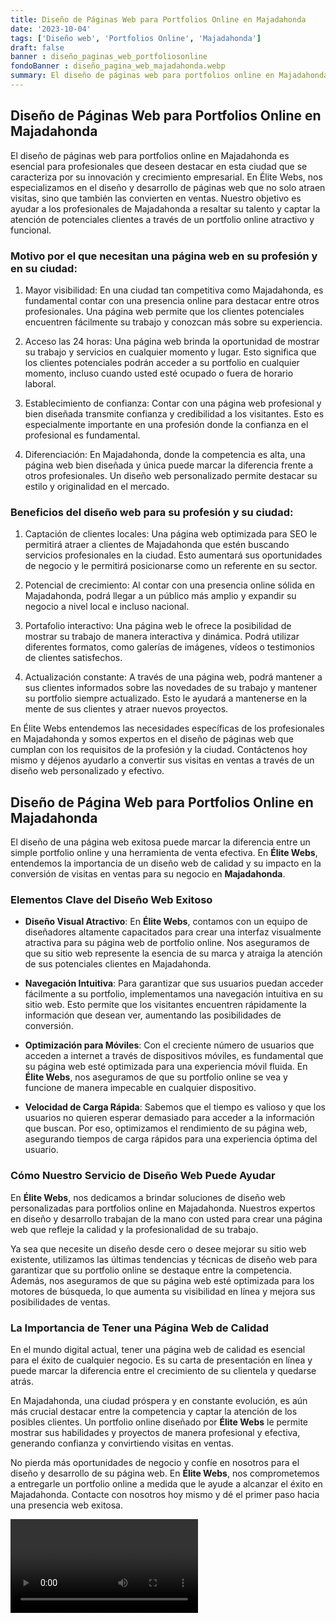 ```yaml
---
title: Diseño de Páginas Web para Portfolios Online en Majadahonda
date: '2023-10-04'
tags: ['Diseño web', 'Portfolios Online', 'Majadahonda']
draft: false
banner : diseño_paginas_web_portfoliosonline
fondoBanner : diseño_pagina_web_majadahonda.webp
summary: El diseño de páginas web para portfolios online en Majadahonda es esencial para profesionales que deseen destacar en esta ciudad que se caracteriza por su innovación y crecimiento empresarial. En Élite Webs, nos especializamos en el diseño y desarrollo de páginas web que no solo atraen visitas, sino que también las convierten en ventas. Nuestro objetivo es ayudar a los profesionales de Majadahonda a resaltar su talento y captar la atención de potenciales clientes a través de un portfolio online atractivo y funcional.
---
```


## Diseño de Páginas Web para Portfolios Online en Majadahonda

El diseño de páginas web para portfolios online en Majadahonda es esencial para profesionales que deseen destacar en esta ciudad que se caracteriza por su innovación y crecimiento empresarial. En Élite Webs, nos especializamos en el diseño y desarrollo de páginas web que no solo atraen visitas, sino que también las convierten en ventas. Nuestro objetivo es ayudar a los profesionales de Majadahonda a resaltar su talento y captar la atención de potenciales clientes a través de un portfolio online atractivo y funcional.

### Motivo por el que necesitan una página web en su profesión y en su ciudad:

1. Mayor visibilidad: En una ciudad tan competitiva como Majadahonda, es fundamental contar con una presencia online para destacar entre otros profesionales. Una página web permite que los clientes potenciales encuentren fácilmente su trabajo y conozcan más sobre su experiencia.

2. Acceso las 24 horas: Una página web brinda la oportunidad de mostrar su trabajo y servicios en cualquier momento y lugar. Esto significa que los clientes potenciales podrán acceder a su portfolio en cualquier momento, incluso cuando usted esté ocupado o fuera de horario laboral.

3. Establecimiento de confianza: Contar con una página web profesional y bien diseñada transmite confianza y credibilidad a los visitantes. Esto es especialmente importante en una profesión donde la confianza en el profesional es fundamental.

4. Diferenciación: En Majadahonda, donde la competencia es alta, una página web bien diseñada y única puede marcar la diferencia frente a otros profesionales. Un diseño web personalizado permite destacar su estilo y originalidad en el mercado.

### Beneficios del diseño web para su profesión y su ciudad:

1. Captación de clientes locales: Una página web optimizada para SEO le permitirá atraer a clientes de Majadahonda que estén buscando servicios profesionales en la ciudad. Esto aumentará sus oportunidades de negocio y le permitirá posicionarse como un referente en su sector.

2. Potencial de crecimiento: Al contar con una presencia online sólida en Majadahonda, podrá llegar a un público más amplio y expandir su negocio a nivel local e incluso nacional.

3. Portafolio interactivo: Una página web le ofrece la posibilidad de mostrar su trabajo de manera interactiva y dinámica. Podrá utilizar diferentes formatos, como galerías de imágenes, vídeos o testimonios de clientes satisfechos.

4. Actualización constante: A través de una página web, podrá mantener a sus clientes informados sobre las novedades de su trabajo y mantener su portfolio siempre actualizado. Esto le ayudará a mantenerse en la mente de sus clientes y atraer nuevos proyectos.

En Élite Webs entendemos las necesidades específicas de los profesionales en Majadahonda y somos expertos en el diseño de páginas web que cumplan con los requisitos de la profesión y la ciudad. Contáctenos hoy mismo y déjenos ayudarlo a convertir sus visitas en ventas a través de un diseño web personalizado y efectivo.

<GifSeo />

<Cta />

## **Diseño de Página Web para Portfolios Online en Majadahonda**

El diseño de una página web exitosa puede marcar la diferencia entre un simple portfolio online y una herramienta de venta efectiva. En **Élite Webs**, entendemos la importancia de un diseño web de calidad y su impacto en la conversión de visitas en ventas para su negocio en **Majadahonda**. 

### **Elementos Clave del Diseño Web Exitoso**

- **Diseño Visual Atractivo**: En **Élite Webs**, contamos con un equipo de diseñadores altamente capacitados para crear una interfaz visualmente atractiva para su página web de portfolio online. Nos aseguramos de que su sitio web represente la esencia de su marca y atraiga la atención de sus potenciales clientes en Majadahonda.

- **Navegación Intuitiva**: Para garantizar que sus usuarios puedan acceder fácilmente a su portfolio, implementamos una navegación intuitiva en su sitio web. Esto permite que los visitantes encuentren rápidamente la información que desean ver, aumentando las posibilidades de conversión.

- **Optimización para Móviles**: Con el creciente número de usuarios que acceden a internet a través de dispositivos móviles, es fundamental que su página web esté optimizada para una experiencia móvil fluida. En **Élite Webs**, nos aseguramos de que su portfolio online se vea y funcione de manera impecable en cualquier dispositivo.

- **Velocidad de Carga Rápida**: Sabemos que el tiempo es valioso y que los usuarios no quieren esperar demasiado para acceder a la información que buscan. Por eso, optimizamos el rendimiento de su página web, asegurando tiempos de carga rápidos para una experiencia óptima del usuario.

### **Cómo Nuestro Servicio de Diseño Web Puede Ayudar**

En **Élite Webs**, nos dedicamos a brindar soluciones de diseño web personalizadas para portfolios online en Majadahonda. Nuestros expertos en diseño y desarrollo trabajan de la mano con usted para crear una página web que refleje la calidad y la profesionalidad de su trabajo.

Ya sea que necesite un diseño desde cero o desee mejorar su sitio web existente, utilizamos las últimas tendencias y técnicas de diseño web para garantizar que su portfolio online se destaque entre la competencia. Además, nos aseguramos de que su página web esté optimizada para los motores de búsqueda, lo que aumenta su visibilidad en línea y mejora sus posibilidades de ventas.

### **La Importancia de Tener una Página Web de Calidad**

En el mundo digital actual, tener una página web de calidad es esencial para el éxito de cualquier negocio. Es su carta de presentación en línea y puede marcar la diferencia entre el crecimiento de su clientela y quedarse atrás.

En Majadahonda, una ciudad próspera y en constante evolución, es aún más crucial destacar entre la competencia y captar la atención de los posibles clientes. Un portfolio online diseñado por **Élite Webs** le permite mostrar sus habilidades y proyectos de manera profesional y efectiva, generando confianza y convirtiendo visitas en ventas.

No pierda más oportunidades de negocio y confíe en nosotros para el diseño y desarrollo de su página web. En **Élite Webs**, nos comprometemos a entregarle un portfolio online a medida que le ayude a alcanzar el éxito en Majadahonda. Contacte con nosotros hoy mismo y dé el primer paso hacia una presencia web exitosa.

<Video />

<CtaBot job='Portfolios Online' city='Majadahonda'/>

<Gmaps query='Majadahonda+españa+maps' />